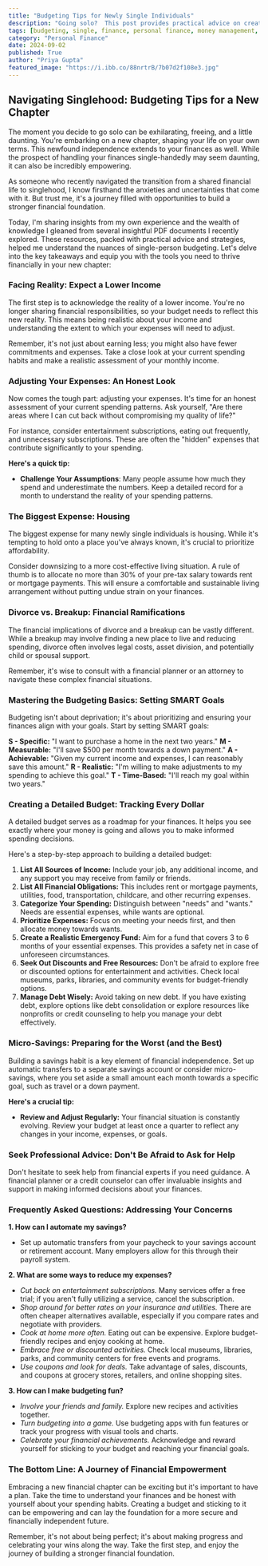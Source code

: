 ```yaml
---
title: "Budgeting Tips for Newly Single Individuals"
description: "Going solo?  This post provides practical advice on creating a budget that works for you.  Learn how to adjust your expenses, set financial goals, and build a stronger financial foundation."
tags: [budgeting, single, finance, personal finance, money management, savings, financial planning, expenses, debt, financial independence, new chapter, singlehood, financial goals]
category: "Personal Finance"
date: 2024-09-02
published: True
author: "Priya Gupta"
featured_image: "https://i.ibb.co/88nrtrB/7b07d2f108e3.jpg"
---
```


##  Navigating Singlehood: Budgeting Tips for a New Chapter

The moment you decide to go solo can be exhilarating, freeing, and a little daunting. You're embarking on a new chapter, shaping your life on your own terms. This newfound independence extends to your finances as well. While the prospect of handling your finances single-handedly may seem daunting, it can also be incredibly empowering. 

As someone who recently navigated the transition from a shared financial life to singlehood, I know firsthand the anxieties and uncertainties that come with it.  But trust me, it's a journey filled with opportunities to build a stronger financial foundation. 

Today, I'm sharing insights from my own experience and the wealth of knowledge I gleaned from several insightful PDF documents I recently explored. These resources, packed with practical advice and strategies, helped me understand the nuances of single-person budgeting. Let's delve into the key takeaways and equip you with the tools you need to thrive financially in your new chapter:

### Facing Reality: Expect a Lower Income

The first step is to acknowledge the reality of a lower income.  You're no longer sharing financial responsibilities, so your budget needs to reflect this new reality.  This means being realistic about your income and understanding the extent to which your expenses will need to adjust. 

Remember, it's not just about earning less; you might also have fewer commitments and expenses. Take a close look at your current spending habits and make a realistic assessment of your monthly income. 

### Adjusting Your Expenses: An Honest Look

Now comes the tough part: adjusting your expenses.  It's time for an honest assessment of your current spending patterns.  Ask yourself, "Are there areas where I can cut back without compromising my quality of life?" 

For instance, consider entertainment subscriptions, eating out frequently, and unnecessary subscriptions.  These are often the "hidden" expenses that contribute significantly to your spending.  

**Here's a quick tip:**

* **Challenge Your Assumptions**: Many people assume how much they spend and underestimate the numbers. Keep a detailed record for a month to understand the reality of your spending patterns. 

### The Biggest Expense: Housing

The biggest expense for many newly single individuals is housing.  While it's tempting to hold onto a place you've always known, it's crucial to prioritize affordability.  

Consider downsizing to a more cost-effective living situation.  A rule of thumb is to allocate no more than 30% of your pre-tax salary towards rent or mortgage payments.  This will ensure a comfortable and sustainable living arrangement without putting undue strain on your finances.

###  Divorce vs. Breakup:  Financial Ramifications

The financial implications of divorce and a breakup can be vastly different.  While a breakup may involve finding a new place to live and reducing spending, divorce often involves legal costs, asset division, and potentially child or spousal support.

Remember, it's wise to consult with a financial planner or an attorney to navigate these complex financial situations.

### Mastering the Budgeting Basics:  Setting SMART Goals

Budgeting isn't about deprivation; it's about prioritizing and ensuring your finances align with your goals.  Start by setting SMART goals: 

**S - Specific:**  "I want to purchase a home in the next two years."
**M - Measurable:**  "I'll save $500 per month towards a down payment."
**A - Achievable:**  "Given my current income and expenses, I can reasonably save this amount."
**R - Realistic:**  "I'm willing to make adjustments to my spending to achieve this goal."
**T - Time-Based:**  "I'll reach my goal within two years."

### Creating a Detailed Budget: Tracking Every Dollar

A detailed budget serves as a roadmap for your finances.  It helps you see exactly where your money is going and allows you to make informed spending decisions.  

Here's a step-by-step approach to building a detailed budget:

1. **List All Sources of Income:**  Include your job, any additional income, and any support you may receive from family or friends.
2. **List All Financial Obligations:**  This includes rent or mortgage payments, utilities, food, transportation, childcare, and other recurring expenses.
3. **Categorize Your Spending:**  Distinguish between "needs" and "wants." Needs are essential expenses, while wants are optional.
4. **Prioritize Expenses:**  Focus on meeting your needs first, and then allocate money towards wants.
5. **Create a Realistic Emergency Fund:** Aim for a fund that covers 3 to 6 months of your essential expenses. This provides a safety net in case of unforeseen circumstances.
6. **Seek Out Discounts and Free Resources:**  Don't be afraid to explore free or discounted options for entertainment and activities. Check local museums, parks, libraries, and community events for budget-friendly options. 
7. **Manage Debt Wisely:**  Avoid taking on new debt.  If you have existing debt, explore options like debt consolidation or explore resources like nonprofits or credit counseling to help you manage your debt effectively.

###  Micro-Savings: Preparing for the Worst (and the Best)

Building a savings habit is a key element of financial independence.  Set up automatic transfers to a separate savings account or consider micro-savings, where you set aside a small amount each month towards a specific goal, such as travel or a down payment.

**Here's a crucial tip:**

* **Review and Adjust Regularly:**  Your financial situation is constantly evolving.  Review your budget at least once a quarter to reflect any changes in your income, expenses, or goals.

###  Seek Professional Advice:  Don't Be Afraid to Ask for Help

Don't hesitate to seek help from financial experts if you need guidance.  A financial planner or a credit counselor can offer invaluable insights and support in making informed decisions about your finances.

###  Frequently Asked Questions:  Addressing Your Concerns

**1. How can I automate my savings?**

* Set up automatic transfers from your paycheck to your savings account or retirement account.  Many employers allow for this through their payroll system. 

**2. What are some ways to reduce my expenses?**

*  *Cut back on entertainment subscriptions.*  Many services offer a free trial; if you aren't fully utilizing a service, cancel the subscription.
*  *Shop around for better rates on your insurance and utilities.*  There are often cheaper alternatives available, especially if you compare rates and negotiate with providers.
*  *Cook at home more often.*  Eating out can be expensive.  Explore budget-friendly recipes and enjoy cooking at home.
*  *Embrace free or discounted activities.*  Check local museums, libraries, parks, and community centers for free events and programs.
*  *Use coupons and look for deals.*  Take advantage of sales, discounts, and coupons at grocery stores, retailers, and online shopping sites.

**3. How can I make budgeting fun?**

*  *Involve your friends and family.*  Explore new recipes and activities together.  
*  *Turn budgeting into a game.*  Use budgeting apps with fun features or track your progress with visual tools and charts.  
*  *Celebrate your financial achievements.*  Acknowledge and reward yourself for sticking to your budget and reaching your financial goals. 

###  The Bottom Line:  A Journey of Financial Empowerment

Embracing a new financial chapter can be exciting but it's important to have a plan.  Take the time to understand your finances and be honest with yourself about your spending habits.  Creating a budget and sticking to it can be empowering and can lay the foundation for a more secure and financially independent future.

Remember, it's not about being perfect; it's about making progress and celebrating your wins along the way.  Take the first step, and enjoy the journey of building a stronger financial foundation.  
